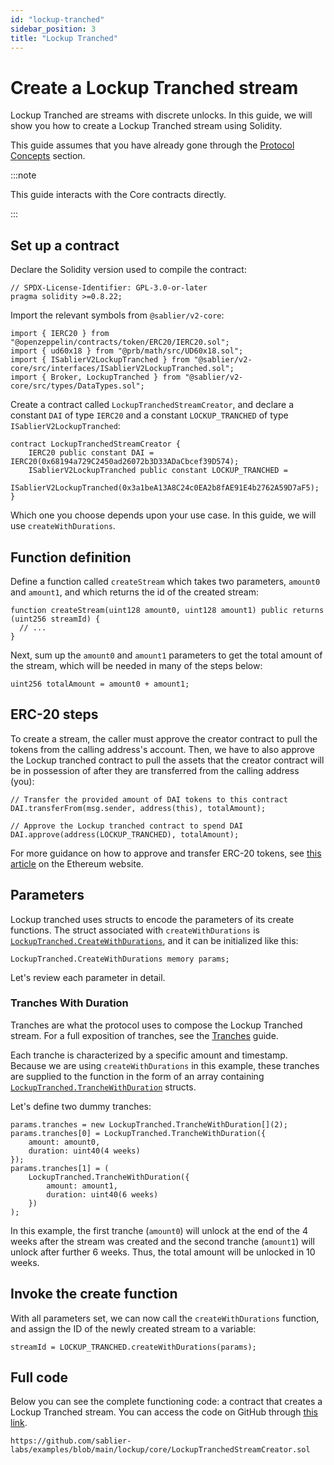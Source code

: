 ```yaml
---
id: "lockup-tranched"
sidebar_position: 3
title: "Lockup Tranched"
---
```



# Create a Lockup Tranched stream

Lockup Tranched are streams with discrete unlocks. In this guide, we will show you how to create a Lockup Tranched
stream using Solidity.

This guide assumes that you have already gone through the [Protocol Concepts](/concepts/streaming) section.

:::note

This guide interacts with the Core contracts directly.

:::

<AdmonitionSimpleCode />

## Set up a contract

Declare the Solidity version used to compile the contract:

```solidity
// SPDX-License-Identifier: GPL-3.0-or-later
pragma solidity >=0.8.22;
```

Import the relevant symbols from `@sablier/v2-core`:

```solidity
import { IERC20 } from "@openzeppelin/contracts/token/ERC20/IERC20.sol";
import { ud60x18 } from "@prb/math/src/UD60x18.sol";
import { ISablierV2LockupTranched } from "@sablier/v2-core/src/interfaces/ISablierV2LockupTranched.sol";
import { Broker, LockupTranched } from "@sablier/v2-core/src/types/DataTypes.sol";
```

Create a contract called `LockupTranchedStreamCreator`, and declare a constant `DAI` of type `IERC20` and a constant
`LOCKUP_TRANCHED` of type `ISablierV2LockupTranched`:

```solidity
contract LockupTranchedStreamCreator {
    IERC20 public constant DAI = IERC20(0x68194a729C2450ad26072b3D33ADaCbcef39D574);
    ISablierV2LockupTranched public constant LOCKUP_TRANCHED =
        ISablierV2LockupTranched(0x3a1beA13A8C24c0EA2b8fAE91E4b2762A59D7aF5);
}
```

<LockupDeployment />

<CreateFunctions />

Which one you choose depends upon your use case. In this guide, we will use `createWithDurations`.

## Function definition

Define a function called `createStream` which takes two parameters, `amount0` and `amount1`, and which returns the id of
the created stream:

```solidity
function createStream(uint128 amount0, uint128 amount1) public returns (uint256 streamId) {
  // ...
}
```

Next, sum up the `amount0` and `amount1` parameters to get the total amount of the stream, which will be needed in many
of the steps below:

```solidity
uint256 totalAmount = amount0 + amount1;
```

## ERC-20 steps

To create a stream, the caller must approve the creator contract to pull the tokens from the calling address's account.
Then, we have to also approve the Lockup tranched contract to pull the assets that the creator contract will be in
possession of after they are transferred from the calling address (you):

```solidity
// Transfer the provided amount of DAI tokens to this contract
DAI.transferFrom(msg.sender, address(this), totalAmount);

// Approve the Lockup tranched contract to spend DAI
DAI.approve(address(LOCKUP_TRANCHED), totalAmount);
```

For more guidance on how to approve and transfer ERC-20 tokens, see
[this article](https://ethereum.org/en/developers/docs/standards/tokens/erc-20/) on the Ethereum website.

## Parameters

Lockup tranched uses structs to encode the parameters of its create functions. The struct associated with
`createWithDurations` is
[`LockupTranched.CreateWithDurations`](/reference/lockup/core/types/library.LockupTranched#createwithdurations), and it
can be initialized like this:

```solidity
LockupTranched.CreateWithDurations memory params;
```

Let's review each parameter in detail.

<ParamSender />

<ParamRecipient />

<ParamTotalAmount />

<ParamAsset />

<ParamCancelable />

<ParamTransferable />

### Tranches With Duration

Tranches are what the protocol uses to compose the Lockup Tranched stream. For a full exposition of tranches, see the
[Tranches](/concepts/lockup/tranches) guide.

Each tranche is characterized by a specific amount and timestamp. Because we are using `createWithDurations` in this
example, these tranches are supplied to the function in the form of an array containing
[`LockupTranched.TrancheWithDuration`](/reference/lockup/core/types/library.LockupTranched#tranchewithduration) structs.

Let's define two dummy tranches:

```solidity
params.tranches = new LockupTranched.TrancheWithDuration[](2);
params.tranches[0] = LockupTranched.TrancheWithDuration({
    amount: amount0,
    duration: uint40(4 weeks)
});
params.tranches[1] = (
    LockupTranched.TrancheWithDuration({
        amount: amount1,
        duration: uint40(6 weeks)
    })
);
```

In this example, the first tranche (`amount0`) will unlock at the end of the 4 weeks after the stream was created and
the second tranche (`amount1`) will unlock after further 6 weeks. Thus, the total amount will be unlocked in 10 weeks.

<ParamBroker />

## Invoke the create function

With all parameters set, we can now call the `createWithDurations` function, and assign the ID of the newly created
stream to a variable:

```solidity
streamId = LOCKUP_TRANCHED.createWithDurations(params);
```

## Full code

Below you can see the complete functioning code: a contract that creates a Lockup Tranched stream. You can access the
code on GitHub through
[this link](https://github.com/sablier-labs/examples/blob/main/lockup/core/LockupTranchedStreamCreator.sol).

```solidity reference title="Lockup Tranched Stream Creator"
https://github.com/sablier-labs/examples/blob/main/lockup/core/LockupTranchedStreamCreator.sol
```
